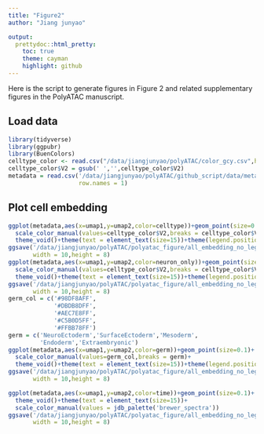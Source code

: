 ```yaml
---
title: "Figure2"
author: "Jiang junyao"

output: 
  prettydoc::html_pretty:
    toc: true
    theme: cayman
    highlight: github
---
```

Here is the script to generate figures in Figure 2 and related supplementary figures in the PolyATAC manuscript.

## Load data
```r
library(tidyverse)
library(ggpubr)
library(BuenColors)
celltype_color <- read.csv("/data/jiangjunyao/polyATAC/color_gcy.csv",header = F)
celltype_color$V2 = gsub(' ','',celltype_color$V2)
metadata = read.csv('/data/jiangjunyao/polyATAC/github_script/data/metadata_1125.csv',
                    row.names = 1)
```

## Plot cell embedding

```r
ggplot(metadata,aes(x=umap1,y=umap2,color=celltype))+geom_point(size=0.1)+
  scale_color_manual(values=celltype_color$V2,breaks = celltype_color$V1)+
  theme_void()+theme(text = element_text(size=15))+theme(legend.position = "none")
ggsave('/data/jiangjunyao/polyATAC/polyatac_figure/all_embedding_no_legend/fig2/fig2_celltype.pdf',
       width = 10,height = 8)
ggplot(metadata,aes(x=umap1,y=umap2,color=neuron_only))+geom_point(size=0.1)+
  scale_color_manual(values=celltype_color$V2,breaks = celltype_color$V1)+
  theme_void()+theme(text = element_text(size=15))+theme(legend.position = "none")
ggsave('/data/jiangjunyao/polyATAC/polyatac_figure/all_embedding_no_legend/fig2/fig2_neuron_only.pdf',
       width = 10,height = 8)
germ_col = c('#98DF8AFF',
             '#DBDB8DFF',
             '#AEC7E8FF',
             '#C5B0D5FF',
             '#FFBB78FF')
germ = c('NeuroEctoderm','SurfaceEctoderm','Mesoderm',
         'Endoderm','Extraembryonic')
ggplot(metadata,aes(x=umap1,y=umap2,color=germ))+geom_point(size=0.1)+
  scale_color_manual(values=germ_col,breaks = germ)+
  theme_void()+theme(text = element_text(size=15))+theme(legend.position = "none")
ggsave('/data/jiangjunyao/polyATAC/polyatac_figure/all_embedding_no_legend/fig2/fig2_germ.pdf',
       width = 10,height = 8)

ggplot(metadata,aes(x=umap1,y=umap2,color=time))+geom_point(size=0.1)+
  theme_void()+theme(text = element_text(size=15))+
  scale_color_manual(values = jdb_palette('brewer_spectra'))
ggsave('/data/jiangjunyao/polyATAC/polyatac_figure/all_embedding_no_legend/fig2/fig2_time.pdf',
       width = 10,height = 8)
```

##